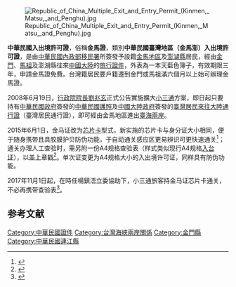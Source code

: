 {{Otheruses|入台證|subject=金馬證|other=給中國大陸或港澳居民作往返台灣之用的入出境許可證}}
{{Infobox identity document
| document_name       = 中華民國入出境許可證
| image               = 台灣地區(金馬澎)多次入出境證晶片卡樣本.jpg
| image_width         = 220px
| image_caption       = 金马证芯片卡式样
| date_first_issued   = 
| using_jurisdiction  = 
| valid_jurisdictions = 
| document_type       = 
| purpose             = [[澎金马|金门、马祖与澎湖]]居民往来[[中国大陆|中国大陆]]的旅行证件
| eligibility         = [[金門縣|金门]]、[[連江縣_(中華民國)|马祖]]与[[澎湖縣|澎湖]]居民
| expiration          = 不定
| cost                = 免费
}}
[[File:Republic_of_China_Multiple_Exit_and_Entry_Permit_(Kinmen,_Matsu,_and_Penghu).jpg|thumb]]

'''中華民國入出境許可證'''，俗稱'''金馬證'''，類別'''中華民國臺灣地區（金馬澎）入出境許可證'''，是由[[中華民國|中華民國]][[內政部移民署|內政部移民署]]所簽發予設籍[[金馬地區|金馬地區]]及[[澎湖縣|澎湖縣]]居民，經由[[金門縣|金門]]、[[連江縣_(中華民國)|馬祖]]及澎湖縣往來[[中國大陸|中國大陸]]的[[旅行證件|旅行證件]]，外表為一本天藍色簿子，有效期限三年，申請金馬證免費。台灣籍居民要戶籍遷到金門或馬祖滿六個月以上始可辦理金馬證。

2008年6月19日，[[行政院院長|行政院院長]][[劉兆玄|劉兆玄]]正式公告實施擴大[[小三通|小三通]]方案，即日起只要持有[[中華民國政府|中華民國政府]]簽發的[[中華民國護照|中華民國護照]]及[[中國大陸政府|中國大陸政府]]簽發的[[臺灣居民來往大陸通行證|臺灣居民來往大陸通行證]]（臺灣居民通行證），即可經由金馬地區進出[[臺海兩岸|臺海兩岸]]。

2015年6月1日，金马证改为[[芯片卡|芯片卡]]型式，新实施的芯片卡与身分证大小相同，便于随身携带且具胶膜护贝防伪功能，于自动通关感应区更易辨识可更快速通关<ref>{{cite web |title=金馬證晶片卡8／1起由離島自行核發 |url=https://servicestation.immigration.gov.tw/1361/1365/6484/6517/102073/ |website=內政部移民署金门县服务站 |accessdate=2019-06-13 |archive-url=https://web.archive.org/web/20190717013528/https://servicestation.immigration.gov.tw/1361/1365/6484/6517/102073/ |archive-date=2019-07-17 |dead-url=yes }}</ref>；通关办理人工查验时，需另附一份A4规格查验表（样式类似现行A4规格[[入台证|入台证]]），以盖上章戳<ref>{{cite web |title=金馬證換新衣，「一卡在手，通關自由!」 |url=https://servicestation.immigration.gov.tw/1361/1365/6484/6517/102089/ |website=內政部移民署金门县服务站 |accessdate=2019-06-13 |archive-date=2019-07-23 |archive-url=https://web.archive.org/web/20190723141032/https://servicestation.immigration.gov.tw/1361/1365/6484/6517/102089/ |dead-url=no }}</ref>。单次证变更为A4规格大小的入出境许可证，同样具有防伪功能。

2017年11月1日起，在時任楊鎮浯立委協助下，小三通旅客持金马证芯片卡通关，不必再携带查验表<ref>{{cite web |title=好消息!11月1日起持「金馬證」晶片卡通關，不用再帶「查驗紙」 |url=https://servicestation.immigration.gov.tw/1361/1365/6484/6517/46469/ |website=內政部移民署金门县服务站 |accessdate=2019-06-13 |archive-date=2019-07-20 |archive-url=https://web.archive.org/web/20190720065848/https://servicestation.immigration.gov.tw/1361/1365/6484/6517/46469/ |dead-url=no }}</ref>。

== 参考文献 ==
{{reflist}}
{{两岸四地的旅行证件}}
[[Category:中華民國證件|Category:中華民國證件]]
[[Category:台灣海峽兩岸關係|Category:台灣海峽兩岸關係]]
[[Category:金門縣|Category:金門縣]]
[[Category:中華民國連江縣|Category:中華民國連江縣]]